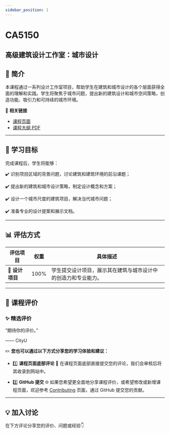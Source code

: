 ```yaml
---
sidebar_position: 1
---
```


# CA5150
## 高级建筑设计工作室：城市设计

## **📘 简介**
本课程通过一系列设计工作室项目，帮助学生在建筑和城市设计的各个层面获得全面的理解和实践。学生将聚焦于城市问题，提出新的建筑设计和城市空间策略，创造功能、吸引力和可持续的城市环境。

🔗 **相关链接**
- [课程页面](https://www.cityu.edu.hk/catalogue/pg/202425/course/CA5150.htm)
- [课程大纲 PDF](https://www.cityu.edu.hk/catalogue/pg/202425/course/CA5150.pdf)

---

## **🎯 学习目标**

完成课程后，学生将能够：

✔️ 识别项目区域的背景问题，讨论建筑和建筑环境的前沿课题；

✔️ 提出新的建筑和城市设计策略，制定设计概念和方案；

✔️ 设计一个城市尺度的建筑项目，解决当代城市问题；

✔️ 准备专业的设计提案和展示文档。

---

## **📊 评估方式**

| **评估项目**          | **权重** | **具体描述**                                                                                       |
|----------------------|---------|---------------------------------------------------------------------------------------------------|
| **📝 设计项目**       | 100%    | 学生提交设计项目，展示其在建筑与城市设计中的创造力和专业能力。                                   |

---

## **💬 课程评价**

### ✨ **精选评价**
<div className={commentStyles.commentBox}>
    <p className={commentStyles.commentText}>
        “期待你的评价。”
    </p>
    <p className={commentStyles.commentAuthor}>—— CityU</p>
</div>

✏️ **您也可以通过以下方式分享您的学习体验和建议：**

- 1️⃣ **课程页面底部评论**
💬 在课程页面底部直接提交您的评论，我们会审核后将其收录到网站中。

- 2️⃣ **GitHub 提交**
🌐 如果您希望更全面地分享课程评价，或希望修改或新增课程页面，欢迎参考 [Contributing](https://penjc.github.io/cityU-navigator/contributing) 页面，通过 GitHub 提交您的贡献。

---

## **💡 加入讨论**

在下方评论分享您的评价、问题或经验👇
<Utterances />